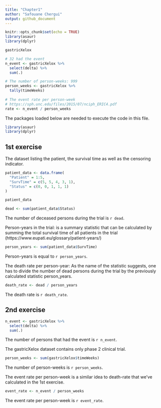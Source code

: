 ```yaml
---
title: "Chapter1"
author: "Safouane Chergui"
output: github_document
---
```


```r
knitr::opts_chunk$set(echo = TRUE)
library(asaur)
library(dplyr)

gastricXelox

# 32 had the event
n_event <- gastricXelox %>% 
  select(delta) %>% 
  sum(.)

# The number of person-weeks: 999
person_weeks <- gastricXelox %>% 
  tally(timeWeeks)
  
# The event rate per person-week
# https://sph.unc.edu/files/2015/07/nciph_ERIC4.pdf
rate <- n_event / person_weeks
```

The packages loaded below are needed to execute the code in this file.

```r
library(asaur)
library(dplyr)
```

## 1st exercise

The dataset listing the patient, the survival time as well as the censoring indicator.

```r
patient_data <- data.frame(
  "Patient" = 1:5,
  "SurvTime" = c(5, 5, 4, 3, 1),
  "Status" = c(0, 0, 1, 1, 1)
)

patient_data
```


```r
dead <- sum(patient_data$Status)
```
The number of deceased persons during the trial is `r dead`.

Person-years in the trial: is a summary statistic that can be calculated by summing the total survival time of all patients in the trial (https://www.eupati.eu/glossary/patient-years/)

```r
person_years <- sum(patient_data$SurvTime)
```
Person-years is equal to `r person_years`.

The death rate per person-year: As the name of the statistic suggests, one has to divide the number of dead persons during the trial by the previously calculated statistic person_years.

```r
death_rate <- dead / person_years
```
The death rate is `r death_rate`.

## 2nd exercise


```r
n_event <- gastricXelox %>% 
  select(delta) %>% 
  sum(.)
```

The number of persons that had the event is `r n_event`.

The gastricXelox dataset contains only phase 2 clinical trial.

```r
person_weeks <- sum(gastricXelox$timeWeeks)
```
The number of person-weeks is `r person_weeks`.

The event rate per person-week is a similar idea to death-rate that we've calculated in the 1st exercise.
```r
event_rate <- n_event / person_weeks
```
The event rate per person-week is `r event_rate`.